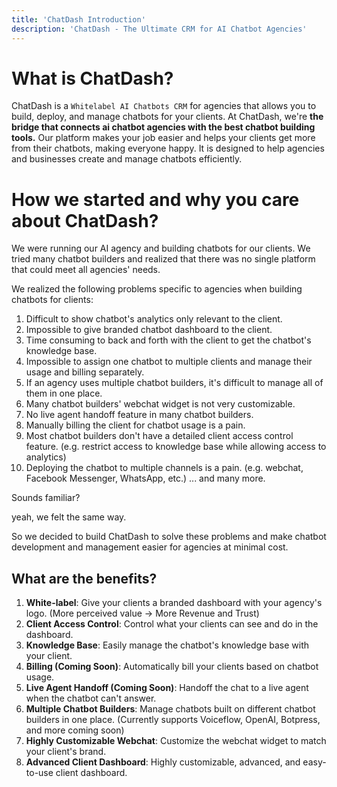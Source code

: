 ```yaml
---
title: 'ChatDash Introduction'
description: 'ChatDash - The Ultimate CRM for AI Chatbot Agencies'
---
```



# What is ChatDash?
ChatDash is a `Whitelabel AI Chatbots CRM` for agencies that allows you to build, deploy, and manage chatbots for your clients.
At ChatDash, we're **the bridge that connects ai chatbot agencies with the best chatbot building tools.** Our platform makes your job easier and helps your clients get more from their chatbots, making everyone happy. 
It is designed to help agencies and businesses create and manage chatbots efficiently.

# How we started and why you care about ChatDash?
We were running our AI agency and building chatbots for our clients.
We tried many chatbot builders and realized that there was no single platform that could meet all agencies' needs.

We realized the following problems specific to agencies when building chatbots for clients:

1. Difficult to show chatbot's analytics only relevant to the client.
2. Impossible to give branded chatbot dashboard to the client.
3. Time consuming to back and forth with the client to get the chatbot's knowledge base.
4. Impossible to assign one chatbot to multiple clients and manage their usage and billing separately.
5. If an agency uses multiple chatbot builders, it's difficult to manage all of them in one place.
6. Many chatbot builders' webchat widget is not very customizable.
7. No live agent handoff feature in many chatbot builders.
8. Manually billing the client for chatbot usage is a pain.
9. Most chatbot builders don't have a detailed client access control feature. (e.g. restrict access to knowledge base while allowing access to analytics)
10. Deploying the chatbot to multiple channels is a pain. (e.g. webchat, Facebook Messenger, WhatsApp, etc.)
... and many more.

Sounds familiar?

yeah, we felt the same way.

So we decided to build ChatDash to solve these problems 
and make chatbot development and management easier for agencies
at minimal cost.

## What are the benefits?

1. **White-label**: Give your clients a branded dashboard with your agency's logo. (More perceived value -> More Revenue and Trust)
2. **Client Access Control**: Control what your clients can see and do in the dashboard.
3. **Knowledge Base**: Easily manage the chatbot's knowledge base with your client.
4. **Billing (Coming Soon)**: Automatically bill your clients based on chatbot usage.
5. **Live Agent Handoff (Coming Soon)**: Handoff the chat to a live agent when the chatbot can't answer.
6. **Multiple Chatbot Builders**: Manage chatbots built on different chatbot builders in one place. (Currently supports Voiceflow, OpenAI, Botpress, and more coming soon)
7. **Highly Customizable Webchat**: Customize the webchat widget to match your client's brand.
8. **Advanced Client Dashboard**: Highly customizable, advanced, and easy-to-use client dashboard.
